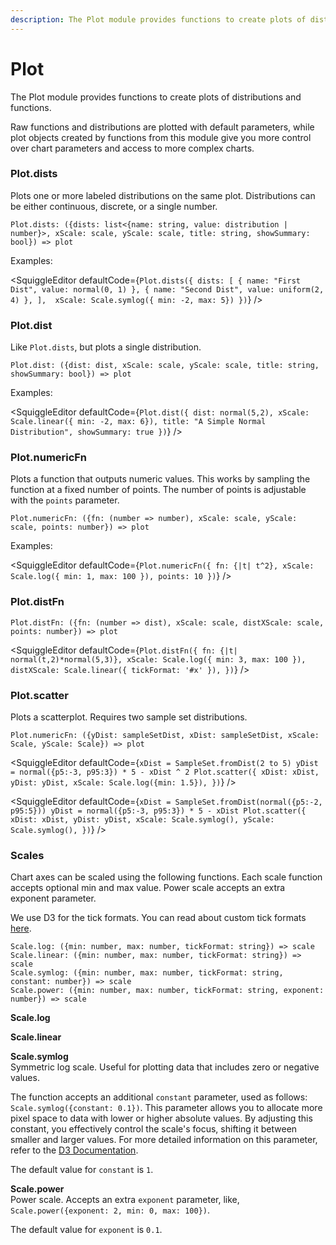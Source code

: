 ```yaml
---
description: The Plot module provides functions to create plots of distributions and functions.
---
```



# Plot

The Plot module provides functions to create plots of distributions and functions.

Raw functions and distributions are plotted with default parameters, while plot objects created by functions from this module give you more control over chart parameters and access to more complex charts.

### Plot.dists

Plots one or more labeled distributions on the same plot. Distributions can be either continuous, discrete, or a single number.

```
Plot.dists: ({dists: list<{name: string, value: distribution | number}>, xScale: scale, yScale: scale, title: string, showSummary: bool}) => plot
```

Examples:

<SquiggleEditor
  defaultCode={`Plot.dists({
    dists: [
        { name: "First Dist", value: normal(0, 1) },
        { name: "Second Dist", value: uniform(2, 4) },
    ], 
    xScale: Scale.symlog({ min: -2, max: 5})
})`}
/>

### Plot.dist

Like `Plot.dists`, but plots a single distribution.

```
Plot.dist: ({dist: dist, xScale: scale, yScale: scale, title: string, showSummary: bool}) => plot
```

Examples:

<SquiggleEditor
  defaultCode={`Plot.dist({
    dist: normal(5,2),
    xScale: Scale.linear({ min: -2, max: 6}),
    title: "A Simple Normal Distribution",
    showSummary: true
})`}
/>

### Plot.numericFn

Plots a function that outputs numeric values. This works by sampling the function at a fixed number of points. The number of points is adjustable with the `points` parameter.

```
Plot.numericFn: ({fn: (number => number), xScale: scale, yScale: scale, points: number}) => plot
```

Examples:

<SquiggleEditor
  defaultCode={`Plot.numericFn({
  fn: {|t| t^2},
  xScale: Scale.log({
    min: 1,
    max: 100
  }),
  points: 10
})`}
/>

### Plot.distFn

```
Plot.distFn: ({fn: (number => dist), xScale: scale, distXScale: scale, points: number}) => plot
```

<SquiggleEditor
  defaultCode={`Plot.distFn({
  fn: {|t| normal(t,2)*normal(5,3)},
  xScale: Scale.log({ min: 3, max: 100 }),
  distXScale: Scale.linear({ tickFormat: '#x' }),
})`}
/>

### Plot.scatter

Plots a scatterplot. Requires two sample set distributions.

```
Plot.numericFn: ({yDist: sampleSetDist, xDist: sampleSetDist, xScale: Scale, yScale: Scale}) => plot
```

<SquiggleEditor
  defaultCode={`xDist = SampleSet.fromDist(2 to 5)
yDist = normal({p5:-3, p95:3}) * 5 - xDist ^ 2
Plot.scatter({
  xDist: xDist,
  yDist: yDist,
  xScale: Scale.log({min: 1.5}),
})`}
/>

<SquiggleEditor
  defaultCode={`xDist = SampleSet.fromDist(normal({p5:-2, p95:5}))
yDist = normal({p5:-3, p95:3}) * 5 - xDist
Plot.scatter({
  xDist: xDist,
  yDist: yDist,
  xScale: Scale.symlog(),
  yScale: Scale.symlog(),
})`}
/>

### Scales

Chart axes can be scaled using the following functions. Each scale function accepts optional min and max value. Power scale accepts an extra exponent parameter.

We use D3 for the tick formats. You can read about custom tick formats [here](https://github.com/d3/d3-format).

```
Scale.log: ({min: number, max: number, tickFormat: string}) => scale
Scale.linear: ({min: number, max: number, tickFormat: string}) => scale
Scale.symlog: ({min: number, max: number, tickFormat: string, constant: number}) => scale
Scale.power: ({min: number, max: number, tickFormat: string, exponent: number}) => scale
```

**Scale.log**

**Scale.linear**

**Scale.symlog**  
Symmetric log scale. Useful for plotting data that includes zero or negative values.

The function accepts an additional `constant` parameter, used as follows: `Scale.symlog({constant: 0.1})`. This parameter allows you to allocate more pixel space to data with lower or higher absolute values. By adjusting this constant, you effectively control the scale's focus, shifting it between smaller and larger values. For more detailed information on this parameter, refer to the [D3 Documentation](https://d3js.org/d3-scale/symlog).

The default value for `constant` is `1`.

**Scale.power**  
Power scale. Accepts an extra `exponent` parameter, like, `Scale.power({exponent: 2, min: 0, max: 100})`.

The default value for `exponent` is `0.1`.
